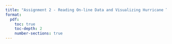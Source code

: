 ```yaml
---
title: "Assignment 2 - Reading On-line Data and Visualizing Hurricane Tracks using Python"
format:
  pdf:
    toc: true
    toc-depth: 2
    number-sections: true
---
```


